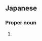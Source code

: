 ==Japanese==
{{ja-kanjitab|とよ|お}}

===Proper noun===
{{ja-pos|とよ.お|proper}}

# {{given name|male|lang=ja|sort=とよお}}